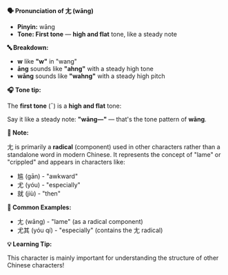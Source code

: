 **🗣️ Pronunciation of 尢 (wāng)**

- **Pinyin:** wāng
- **Tone: First tone** — **high and flat** tone, like a steady note

**🔤 Breakdown:**

- **w** like **"w"** in "wang"
- **āng** sounds like **"ahng"** with a steady high tone
- **wāng** sounds like **"wahng"** with a steady high pitch

**🎧 Tone tip:**

The **first tone** (ˉ) is a **high and flat** tone:

Say it like a steady note: **"wāng—"** — that's the tone pattern of **wāng**.

**📝 Note:**

尢 is primarily a **radical** (component) used in other characters rather than a standalone word in
modern Chinese. It represents the concept of "lame" or "crippled" and appears in characters like:

- 尴 (gān) - "awkward"
- 尤 (yóu) - "especially"
- 就 (jiù) - "then"

**📝 Common Examples:**

- 尢 (wāng) - "lame" (as a radical component)
- 尤其 (yóu qí) - "especially" (contains the 尢 radical)

**💡 Learning Tip:**

This character is mainly important for understanding the structure of other Chinese characters!
